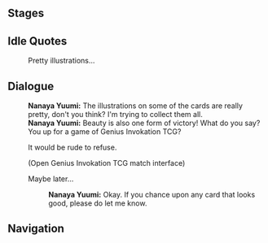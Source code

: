{{Genius Invokation TCG Character Stages Intro}}

==Stages==
{{Genius Invokation TCG Stages/Detailed|Nanaya Yuumi}}

==Idle Quotes==
{{Dialogue start}}
: {{DIcon|Idle}} Pretty illustrations...
{{Dialogue end}}

==Dialogue==
{{Dialogue start}}
:'''Nanaya Yuumi:''' The illustrations on some of the cards are really pretty, don't you think? I'm trying to collect them all.
:'''Nanaya Yuumi:''' Beauty is also one form of victory! What do you say? You up for a game of Genius Invokation TCG?
:{{DIcon}} It would be rude to refuse.
:;(Open Genius Invokation TCG match interface)
:{{DIcon}} Maybe later...
::'''Nanaya Yuumi:''' Okay. If you chance upon any card that looks good, please do let me know.
{{Dialogue end}}

==Navigation==
{{Genius Invokation TCG Stages Navbox}}